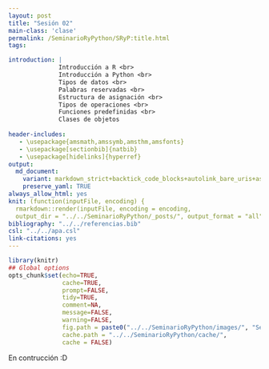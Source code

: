 ```yaml
---
layout: post
title: "Sesión 02"
main-class: 'clase'
permalink: /SeminarioRyPython/SRyP:title.html
tags:

introduction: |
              Introducción a R <br>
              Introducción a Python <br>
              Tipos de datos <br>
              Palabras reservadas <br>
              Estructura de asignación <br>
              Tipos de operaciones <br>
              Funciones predefinidas <br>
              Clases de objetos 
              
header-includes:
   - \usepackage{amsmath,amssymb,amsthm,amsfonts}
   - \usepackage[sectionbib]{natbib}
   - \usepackage[hidelinks]{hyperref}
output:
  md_document:
    variant: markdown_strict+backtick_code_blocks+autolink_bare_uris+ascii_identifiers+tex_math_single_backslash
    preserve_yaml: TRUE
always_allow_html: yes   
knit: (function(inputFile, encoding) {
  rmarkdown::render(inputFile, encoding = encoding,
  output_dir = "../../SeminarioRyPython/_posts/", output_format = "all"  ) })
bibliography: "../../referencias.bib"
csl: "../../apa.csl"
link-citations: yes
---
```


```r
library(knitr)
## Global options
opts_chunk$set(echo=TRUE,
               cache=TRUE,
               prompt=FALSE,
               tidy=TRUE,
               comment=NA,
               message=FALSE,
               warning=FALSE,
               fig.path = paste0("../../SeminarioRyPython/images/", "Sesion02"),
               cache.path = "../../SeminarioRyPython/cache/",
               cache = FALSE)

```

En contrucción :D